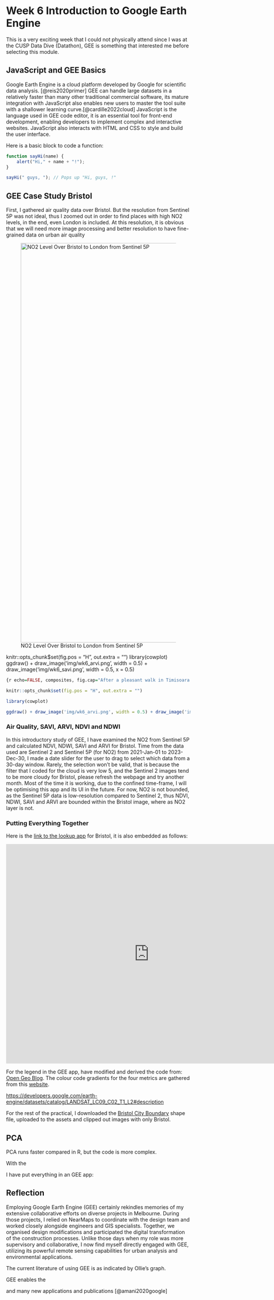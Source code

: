 # Week 6 Introduction to Google Earth Engine {.unnumbered}

This is a very exciting week that I could not physically attend since I was at the CUSP Data Dive (Datathon), GEE is something that interested me before selecting this module.

## JavaScript and GEE Basics

Google Earth Engine is a cloud platform developed by Google for scientific data analysis. [@reis2020primer] GEE can handle large datasets in a relatively faster than many other traditional commercial software, its mature integration with JavaScript also enables new users to master the tool suite with a shallower learning curve.[@cardille2022cloud] JavaScript is the language used in GEE code editor, it is an essential tool for front-end development, enabling developers to implement complex and interactive websites. JavaScript also interacts with HTML and CSS to style and build the user interface.

Here is a basic block to code a function:

``` js
function sayHi(name) {
    alert("Hi," + name + "!");
}

sayHi(" guys, "); // Pops up "Hi, guys, !"
```

## GEE Case Study Bristol

First, I gathered air quality data over Bristol. But the resolution from Sentinel 5P was not ideal, thus I zoomed out in order to find places with high NO2 levels, in the end, even London is included. At this resolution, it is obvious that we will need more image processing and better resolution to have fine-grained data on urban air quality

![NO2 Level Over Bristol to London from Sentinel 5P](images/wk06_NO2.png){width="1092"}

knitr::opts_chunk\$set(fig.pos = "H", out.extra = "") library(cowplot) ggdraw() + draw_image('img/wk6_arvi.png', width = 0.5) + draw_image('img/wk6_savi.png', width = 0.5, x = 0.5)

``` R
{r echo=FALSE, composites, fig.cap="After a pleasant walk in Timisoara (left) and a bubble tea loving cat (right)", fig.align='center', results='asis',fig.height=3, fig.width=6} 

knitr::opts_chunk$set(fig.pos = "H", out.extra = "") 

library(cowplot) 

ggdraw() + draw_image('img/wk6_arvi.png', width = 0.5) + draw_image('img/wk6_savi.png', width = 0.5, x = 0.5)
```

### Air Quality, SAVI, ARVI, NDVI and NDWI

In this introductory study of GEE, I have examined the NO2 from Sentinel 5P and calculated NDVI, NDWI, SAVI and ARVI for Bristol. Time from the data used are Sentinel 2 and Sentinel 5P (for NO2) from 2021-Jan-01 to 2023-Dec-30, I made a date slider for the user to drag to select which data from a 30-day window. Rarely, the selection won't be valid, that is because the filter that I coded for the cloud is very low 5, and the Sentinel 2 images tend to be more cloudy for Bristol, please refresh the webpage and try another month. Most of the time it is working, due to the confined time-frame, I will be optimising this app and its UI in the future. For now, NO2 is not bounded, as the Sentinel 5P data is low-resolution compared to Sentinel 2, thus NDVI, NDWI, SAVI and ARVI are bounded within the Bristol image, where as NO2 layer is not.

### Putting Everything Together

Here is the [link to the lookup app](https://ee-mengyu-derek-ding.projects.earthengine.app/view/brsitol-ndvindwiarvisavi-lookup) for Bristol, it is also embedded as follows:

<p align="left">

<iframe title="vimeo-player" width="780" height="600" src="https://ee-mengyu-derek-ding.projects.earthengine.app/view/brsitol-ndvindwiarvisavi-lookup" title="GEE App Bristol Look-up" frameborder="0">

</iframe>

</p>

For the legend in the GEE app, have modified and derived the code from: [Open Geo Blog](https://mygeoblog.com/2016/12/09/add-a-legend-to-to-your-gee-map/). The colour code gradients for the four metrics are gathered from this [website](https://www.color-hex.com/).

<https://developers.google.com/earth-engine/datasets/catalog/LANDSAT_LC09_C02_T1_L2#description>

For the rest of the practical, I downloaded the [Bristol City Boundary](https://opendata.bristol.gov.uk/datasets/bcc::bristol-boundary/explore) shape file, uploaded to the assets and clipped out images with only Bristol.

## PCA

PCA runs faster compared in R, but the code is more complex.

With the

I have put everything in an GEE app:

## Reflection

Employing Google Earth Engine (GEE) certainly rekindles memories of my extensive collaborative efforts on diverse projects in Melbourne. During those projects, I relied on NearMaps to coordinate with the design team and worked closely alongside engineers and GIS specialists. Together, we organised design modifications and participated the digital transformation of the construction processes. Unlike those days when my role was more supervisory and collaborative, I now find myself directly engaged with GEE, utilizing its powerful remote sensing capabilities for urban analysis and environmental applications.

The current literature of using GEE is as indicated by Ollie's graph.

GEE enables the

and many new applications and publications [@amani2020google]
